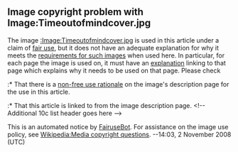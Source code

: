 <article id="15082426" title=Talk:Standing in the Doorway>
	<talkpage id="15082426" title="Talk:Standing in the Doorway">
{{Talk header}}
{{WikiProjectBannerShell|1=
{{WikiProject Songs|class=redirect}}
{{WikiProject Rock music|class=redirect}}
{{WikiProject Bob Dylan|class=redirect}}
}}
==Image copyright problem with Image:Timeoutofmindcover.jpg==
The image [[:Image:Timeoutofmindcover.jpg]] is used in this article under a claim of [[WP:NFC|fair use]], but it does not have an adequate explanation for why it meets the [[WP:NFCC|requirements for such images]] when used here.  In particular, for each page the image is used on, it must have an [[Wikipedia:Non-free use rationale guideline|explanation]] linking to that page which explains why it needs to be used on that page.  Please check

:* That there is a [[Wikipedia:Non-free use rationale guideline|non-free use rationale]] on the image's description page for the use in this article.
:* That this article is linked to from the image description page.
&lt;!-- Additional 10c list header goes here --&gt;

This is an automated notice by [[User:FairuseBot|FairuseBot]]. For assistance on the image use policy, see [[Wikipedia:Media copyright questions]]. --14:03, 2 November 2008 (UTC)
	</talkpage>
</article>